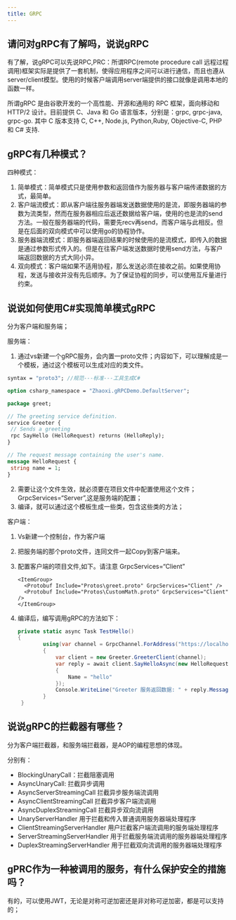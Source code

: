 ```yaml
---
title: GRPC
---
```


## 请问对gRPC有了解吗，说说gRPC

有了解，说gRPC可以先说RPC,PRC：所谓RPC(remote procedure call 远程过程调用)框架实际是提供了一套机制，使得应用程序之间可以进行通信，而且也遵从server/client模型。使用的时候客户端调用server端提供的接口就像是调用本地的函数一样。

所谓gRPC 是由谷歌开发的一个高性能、开源和通用的 RPC 框架，面向移动和 HTTP/2 设计。目前提供 C、Java 和 Go 语言版本，分别是：grpc, grpc-java, grpc-go. 其中 C 版本支持 C, C++, Node.js, Python,Ruby, Objective-C, PHP 和 C# 支持.

## gRPC有几种模式？

四种模式：

1. 简单模式：简单模式只是使用参数和返回值作为服务器与客户端传递数据的方式，最简单。
2. 客户端流模式：即从客户端往服务器端发送数据使用的是流，即服务器端的参数为流类型，然而在服务器相应后返还数据给客户端，使用的也是流的send方法。一般在服务器端的代码，需要先recv再send，而客户端与此相反。但是在后面的双向模式中可以使用go的协程协作。
3. 服务器端流模式：即服务器端返回结果的时候使用的是流模式，即传入的数据是通过参数形式传入的。但是在往客户端发送数据时使用send方法，与客户端返回数据的方式大同小异。
4. 双向模式：客户端如果不适用协程，那么发送必须在接收之前。如果使用协程，发送与接收并没有先后顺序。为了保证协程的同步，可以使用互斥量进行约束。

## 说说如何使用C#实现简单模式gRPC

分为客户端和服务端；

服务端：

1. 通过vs新建一个gRPC服务，会内置一proto文件；内容如下，可以理解成是一个模板，通过这个模板可以生成对应的类文件。

```proto
syntax = "proto3"; //规范---标准---工具生成C#

option csharp_namespace = "Zhaoxi.gRPCDemo.DefaultServer";

package greet;

// The greeting service definition.
service Greeter {
 // Sends a greeting
 rpc SayHello (HelloRequest) returns (HelloReply);
}

// The request message containing the user's name.
message HelloRequest {
 string name = 1;
}
```

2. 需要让这个文件生效，就必须要在项目文件中配置使用这个文件；GrpcServices=“Server”,这是服务端的配置；
3. 编译，就可以通过这个模板生成一些类，包含这些类的方法；

客户端：

1. Vs新建一个控制台，作为客户端

2. 把服务端的那个proto文件，连同文件一起Copy到客户端来。

3. 配置客户端的项目文件,如下。请注意 GrpcServices=“Client”

   ```csproj
   <ItemGroup>
     <Protobuf Include="Protos\greet.proto" GrpcServices="Client" />
     <Protobuf Include="Protos\CustomMath.proto" GrpcServices="Client" />
   </ItemGroup>
   ```

4. 编译后，编写调用gRPC的方法如下：

   ```csharp
   private static async Task TestHello()
   {
           using(var channel = GrpcChannel.ForAddress("https://localhost:5001"))
           {
               var client = new Greeter.GreeterClient(channel);
               var reply = await client.SayHelloAsync(new HelloRequest
               {
                   Name = "hello"
               });
               Console.WriteLine("Greeter 服务返回数据: " + reply.Message);
           }
    }
   ```

## 说说gRPC的拦截器有哪些？

分为客户端拦截器，和服务端拦截器，是AOP的编程思想的体现。

分别有：

- BlockingUnaryCall：拦截阻塞调用
- AsyncUnaryCall: 拦截异步调用
- AsyncServerStreamingCall 拦截异步服务端流调用
- AsyncClientStreamingCall 拦截异步客户端流调用
- AsyncDuplexStreamingCall 拦截异步双向流调用
- UnaryServerHandler 用于拦截和传入普通调用服务器端处理程序
- ClientStreamingServerHandler 用户拦截客户端流调用的服务端处理程序
- ServerStreamingServerHandler 用于拦截服务端流调用的服务器端处理程序
- DuplexStreamingServerHandler 用于拦截双向流调用的服务器端处理程序

## gPRC作为一种被调用的服务，有什么保护安全的措施吗？

有的，可以使用JWT，无论是对称可逆加密还是非对称可逆加密，都是可以支持的；
